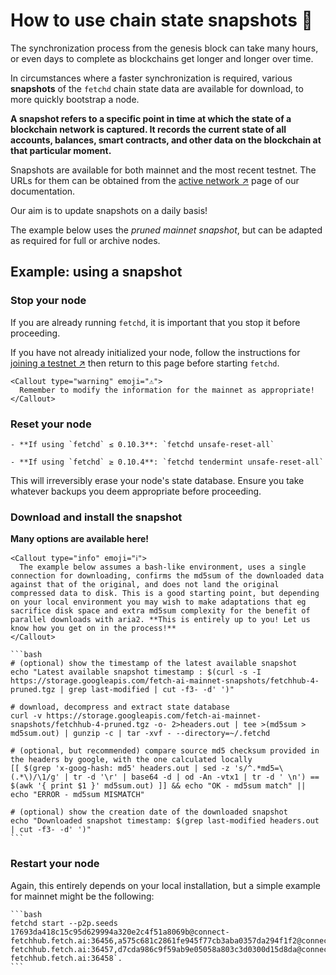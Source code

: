 
# How to use chain state snapshots 📸

The synchronization process from the genesis block can take many hours, or even days to complete as blockchains get longer and longer over time.

In circumstances where a faster synchronization is required, various **snapshots** of the `fetchd` chain state data are available for download, to more quickly bootstrap a node.

**A snapshot refers to a specific point in time at which the state of a blockchain network is captured. It records the current state of all accounts, balances, smart contracts, and other data on the blockchain at that particular moment.**

Snapshots are available for both mainnet and the most recent testnet. The URLs for them can be obtained from the [active network ↗️](/references/ledger/active-networks) page of our documentation.

Our aim is to update snapshots on a daily basis!


The example below uses the _pruned mainnet snapshot_, but can be adapted as required for full or archive nodes.

## Example: using a snapshot

### Stop your node

If you are already running `fetchd`, it is important that you stop it before proceeding.

If you have not already initialized your node, follow the instructions for [joining a testnet ↗️](/guides/fetch-network/ledger/joining-testnet) then return to this page before starting `fetchd`.

    <Callout type="warning" emoji="⚠️️">
      Remember to modify the information for the mainnet as appropriate!
    </Callout>

### Reset your node

    - **If using `fetchd` ≤ 0.10.3**: `fetchd unsafe-reset-all`

    - **If using `fetchd` ≥ 0.10.4**: `fetchd tendermint unsafe-reset-all`

<Callout type="warning" emoji="⚠️️">
  This will irreversibly erase your node's state database. Ensure you take whatever backups you deem appropriate before proceeding.
</Callout>

### Download and install the snapshot

**Many options are available here!**

    <Callout type="info" emoji="ℹ️">
      The example below assumes a bash-like environment, uses a single connection for downloading, confirms the md5sum of the downloaded data against that of the original, and does not land the original compressed data to disk. This is a good starting point, but depending on your local environment you may wish to make adaptations that eg sacrifice disk space and extra md5sum complexity for the benefit of parallel downloads with aria2. **This is entirely up to you! Let us know how you get on in the process!**
    </Callout>

    ```bash
    # (optional) show the timestamp of the latest available snapshot
    echo "Latest available snapshot timestamp : $(curl -s -I  https://storage.googleapis.com/fetch-ai-mainnet-snapshots/fetchhub-4-pruned.tgz | grep last-modified | cut -f3- -d' ')"

    # download, decompress and extract state database
    curl -v https://storage.googleapis.com/fetch-ai-mainnet-snapshots/fetchhub-4-pruned.tgz -o- 2>headers.out | tee >(md5sum > md5sum.out) | gunzip -c | tar -xvf - --directory=~/.fetchd

    # (optional, but recommended) compare source md5 checksum provided in the headers by google, with the one calculated locally
    [[ $(grep 'x-goog-hash: md5' headers.out | sed -z 's/^.*md5=\(.*\)/\1/g' | tr -d '\r' | base64 -d | od -An -vtx1 | tr -d ' \n') == $(awk '{ print $1 }' md5sum.out) ]] && echo "OK - md5sum match" || echo "ERROR - md5sum MISMATCH"

    # (optional) show the creation date of the downloaded snapshot
    echo "Downloaded snapshot timestamp: $(grep last-modified headers.out | cut -f3- -d' ')"
    ```

### Restart your node

Again, this entirely depends on your local installation, but a simple example for mainnet might be the following:

    ```bash
    fetchd start --p2p.seeds 17693da418c15c95d629994a320e2c4f51a8069b@connect-fetchhub.fetch.ai:36456,a575c681c2861fe945f77cb3aba0357da294f1f2@connect-fetchhub.fetch.ai:36457,d7cda986c9f59ab9e05058a803c3d0300d15d8da@connect-fetchhub.fetch.ai:36458`.
    ```
